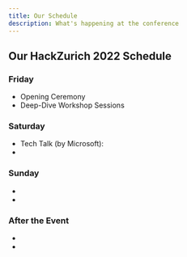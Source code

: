 ```yaml
---
title: Our Schedule
description: What's happening at the conference
---
```


## Our HackZurich 2022 Schedule

### Friday

- Opening Ceremony
- Deep-Dive Workshop Sessions

### Saturday

- Tech Talk (by Microsoft):
-

### Sunday

-
-

### After the Event

-
-
